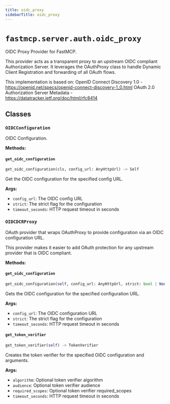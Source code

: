 ```yaml
---
title: oidc_proxy
sidebarTitle: oidc_proxy
---
```


# `fastmcp.server.auth.oidc_proxy`


OIDC Proxy Provider for FastMCP.

This provider acts as a transparent proxy to an upstream OIDC compliant Authorization
Server. It leverages the OAuthProxy class to handle Dynamic Client Registration and
forwarding of all OAuth flows.

This implementation is based on:
    OpenID Connect Discovery 1.0 - https://openid.net/specs/openid-connect-discovery-1_0.html
    OAuth 2.0 Authorization Server Metadata - https://datatracker.ietf.org/doc/html/rfc8414


## Classes

### `OIDCConfiguration` <sup><a href="https://github.com/jlowin/fastmcp/blob/main/src/fastmcp/server/auth/oidc_proxy.py#L27" target="_blank"><Icon icon="github" style="width: 14px; height: 14px;" /></a></sup>


OIDC Configuration.


**Methods:**

#### `get_oidc_configuration` <sup><a href="https://github.com/jlowin/fastmcp/blob/main/src/fastmcp/server/auth/oidc_proxy.py#L142" target="_blank"><Icon icon="github" style="width: 14px; height: 14px;" /></a></sup>

```python
get_oidc_configuration(cls, config_url: AnyHttpUrl) -> Self
```

Get the OIDC configuration for the specified config URL.

**Args:**
- `config_url`: The OIDC config URL
- `strict`: The strict flag for the configuration
- `timeout_seconds`: HTTP request timeout in seconds


### `OIDCDCRProxy` <sup><a href="https://github.com/jlowin/fastmcp/blob/main/src/fastmcp/server/auth/oidc_proxy.py#L172" target="_blank"><Icon icon="github" style="width: 14px; height: 14px;" /></a></sup>


OAuth provider that wraps OAuthProxy to provide configuration via an OIDC configuration URL.

This provider makes it easier to add OAuth protection for any upstream provider
that is OIDC compliant.


**Methods:**

#### `get_oidc_configuration` <sup><a href="https://github.com/jlowin/fastmcp/blob/main/src/fastmcp/server/auth/oidc_proxy.py#L311" target="_blank"><Icon icon="github" style="width: 14px; height: 14px;" /></a></sup>

```python
get_oidc_configuration(self, config_url: AnyHttpUrl, strict: bool | None, timeout_seconds: int | None) -> OIDCConfiguration
```

Gets the OIDC configuration for the specified configuration URL.

**Args:**
- `config_url`: The OIDC configuration URL
- `strict`: The strict flag for the configuration
- `timeout_seconds`: HTTP request timeout in seconds


#### `get_token_verifier` <sup><a href="https://github.com/jlowin/fastmcp/blob/main/src/fastmcp/server/auth/oidc_proxy.py#L328" target="_blank"><Icon icon="github" style="width: 14px; height: 14px;" /></a></sup>

```python
get_token_verifier(self) -> TokenVerifier
```

Creates the token verifier for the specified OIDC configuration and arguments.

**Args:**
- `algorithm`: Optional token verifier algorithm
- `audience`: Optional token verifier audience
- `required_scopes`: Optional token verifier required_scopes
- `timeout_seconds`: HTTP request timeout in seconds

